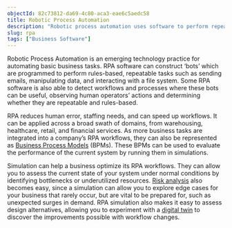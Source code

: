 ```yaml
---
objectId: 82c73812-da69-4c80-aca3-eae6c5aedc58
title: Robotic Process Automation
description: "Robotic process automation uses software to perform repeatable business tasks."
slug: rpa
tags: ["Business Software"]
---
```


Robotic Process Automation is an emerging technology practice for automating basic business tasks. RPA software can construct ‘bots’ which are programmed to perform rules-based, repeatable tasks such as sending emails, manipulating data, and interacting with a file system. Some RPA software is also able to detect workflows and processes where these bots can be useful, observing human operators’ actions and determining whether they are repeatable and rules-based.

RPA reduces human error, staffing needs, and can speed up workflows. It can be applied across a broad swath of domains, from warehousing, healthcare, retail, and financial services. As more business tasks are integrated into a company’s RPA workflows, they can also be represented as [Business Process Models](https://hash.ai/glossary/business-process-modeling) (BPMs). These BPMs can be used to evaluate the performance of the current system by running them in simulations.

Simulation can help a business optimize its RPA workflows. They can allow you to assess the current state of your system under normal conditions by identifying bottlenecks or underutilized resources. [Risk analysis](https://hash.ai/cases/risk) also becomes easy, since a simulation can allow you to explore edge cases for your business that rarely occur, but are vital to be prepared for, such as unexpected surges in demand. RPA simulation also makes it easy to assess design alternatives, allowing you to experiment with a [digital twin](https://hash.ai/glossary/digital-twin) to discover the improvements possible with workflow changes.
